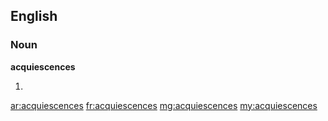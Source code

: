 ==English==

===Noun===
'''acquiescences'''

# {{plural of|[[acquiescence]]}}

[[ar:acquiescences]]
[[fr:acquiescences]]
[[mg:acquiescences]]
[[my:acquiescences]]